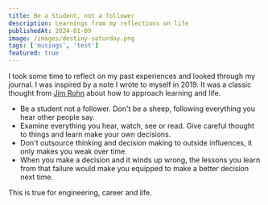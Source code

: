 ```yaml
---
title: Be a Student, not a follower
description: Learnings from my reflections on life
publishedAt: 2024-01-09
image: /images/destiny-saturday.png
tags: ['musings', 'test']
featured: true
---
```


I took some time to reflect on my past experiences and looked through my journal. I was inspired by a note I wrote to myself in 2019. It was a classic thought from [Jim Rohn](https://www.jimrohn.com/) about how to approach learning and life.

- Be a student not a follower. Don't be a sheep, following everything you hear other people say.
- Examine everything you hear, watch, see or read. Give careful thought to things and learn make your own decisions.
- Don't outsource thinking and decision making to outside influences, it only makes you weak over time.
- When you make a decision and it winds up wrong, the lessons you learn from that failure would make you equipped to make a better decision next time.

This is true for engineering, career and life.
